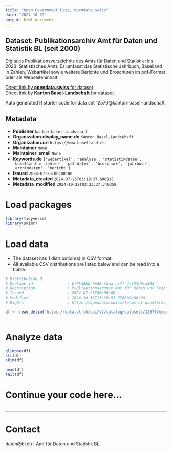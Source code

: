 ```yaml
---
title: "Open Government Data, opendata.swiss"
date: "2024-10-29"
output: html_document
---
```


## Dataset: Publikationsarchiv Amt für Daten und Statistik BL (seit 2000)

Digitales Publikationsverzeichnis des Amts für Daten und Statistik (bis 2023: Statistisches Amt). Es umfasst das Statistische Jahrbuch, Baselland in Zahlen, Webartikel sowie weitere Berichte und Broschüren im pdf-Format oder als Webseiteninhalt.

[Direct link by **opendata.swiss** for dataset](https://opendata.swiss/de/dataset/publikationsarchiv-amt-fur-daten-und-statistik-bl-seit-2000)<br>
[Direct link by **Kanton Basel-Landschaft** for dataset](https://data.bl.ch/explore/dataset/12570/)

Auto generated R starter code for data set 12570@kanton-basel-landschaft.

## Metadata

- **Publisher** `kanton-basel-landschaft`
- **Organization.display_name.de** `Kanton Basel-Landschaft`
- **Organization.url** `https://www.baselland.ch`
- **Maintainer** `None`
- **Maintainer_email** `None`
- **Keywords.de** `['webartikel', 'analyse', 'statistikdaten', 'baselland-in-zahlen', 'pdf-datei', 'broschure', 'jahrbuch', 'archivdaten', 'bericht']`
- **Issued** `2024-07-25T00:00:00`
- **Metadata_created** `2024-07-26T03:19:37.500915`
- **Metadata_modified** `2024-10-28T03:23:37.340359`


# Load packages

```r

library(tidyverse)
library(skimr)

```

# Load data

-   The dataset has 1 distribution(s) in CSV format.
-   All available CSV distributions are listed below and can be read into a tibble.

```r

# Distribution 0
# Package_id               : bf75a8bb-9e06-4aaa-ac7f-4c157d0ca688
# Description              : Publikationsarchiv Amt für Daten und Statistik BL (seit 2000) (csv)
# Issued                   : 2024-07-25T00:00:00
# Modified                 : 2024-10-16T13:29:51.578000+00:00
# Rights                   : https://opendata.swiss/terms-of-use#terms_by

df <- read_delim('https://data.bl.ch/api/v2/catalog/datasets/12570/exports/csv?use_labels=true')



```

# Analyze data

```r

glimpse(df)
str(df)
skim(df)

head(df)
tail(df)

```

# Continue your code here...

```r

```

------------------------------------------------------------------------

# Contact

daten@bl.ch | Amt für Daten und Statistik BL
